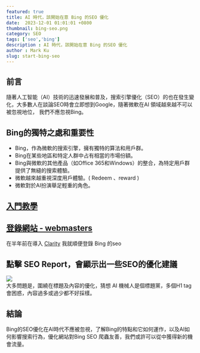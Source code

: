 ---
featured: true
title: AI 時代，該開始在意 Bing 的SEO 優化
date:  2023-12-01 01:01:01 +0800
thumbnail: bing-seo.png
category: SEO
tags: ['seo','bing']
description : AI 時代，該開始在意 Bing 的SEO 優化
author : Mark Ku
slug: start-bing-seo
---
## 前言
隨著人工智能（AI）技術的迅速發展和普及，搜索引擎優化（SEO）的也在發生變化，大多數人在談論SEO時會立即想到Google，隨著微軟在AI 領域越來越不可以被忽視地位，
我們不應忽視Bing。

## Bing的獨特之處和重要性
* Bing，作為微軟的搜索引擎，擁有獨特的算法和用戶群。
* Bing在某些地區和特定人群中占有相當的市場份額。
* Bing與微軟的其他產品（如Office 365和Windows）的整合，為特定用戶群提供了無縫的搜索體驗。
* 微軟越來越重視深度用戶體驗。( Redeem 、reward )
* 微軟對於AI扮演舉足輕重的角色。

## [入門教學](https://gooptions.cc/bing-webmaster%E4%BD%BF%E7%94%A8%E6%95%99%E5%AD%B8/)
## [登錄網站 - webmasters](https://www.bing.com/webmasters/)
在半年前在導入 [Clarity](https://blog.markkulab.net/microsoft-clarity/) 我就順便登錄 Bing 的seo

## 點擊 SEO Report，會顯示出一些SEO的優化建議
![](1.jpg)  
大多問題是，圍繞在標題及內容的優化，猜想 AI 機械人是個標題黨，多個H1 tag 會困惑，內容過多或過少都不好採樣。

## 結論
Bing的SEO優化在AI時代不應被忽視，了解Bing的特點和它如何運作，以及AI如何影響搜索行為，優化網站對Bing SEO 爬蟲友善，我們或許可以從中獲得新的機會流量。



